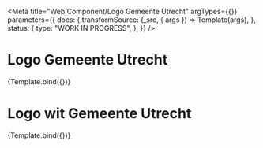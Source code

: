 <!-- @license CC0-1.0 -->


<Meta
  title="Web Component/Logo Gemeente Utrecht"
  argTypes={{}}
  parameters={{
    docs: {
      transformSource: (_src, { args }) => Template(args),
    },
    status: {
      type: "WORK IN PROGRESS",
    },
  }}
/>

# Logo Gemeente Utrecht

<Canvas>
  <Story name="Logo">{Template.bind({})}</Story>
</Canvas>

# Logo wit Gemeente Utrecht

<Canvas>
  <Story name="Logowit">{Template.bind({})}</Story>
</Canvas>
